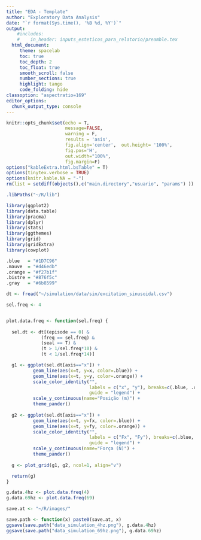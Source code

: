 ```yaml
---
title: "EDA - Template"
author: "Exploratory Data Analysis"
date: "`r format(Sys.time(), '%B %d, %Y')`"
output:
    #includes:
    #    in_header: inputs_esteticos_para_relatorio/preamble.tex
  html_document:
     theme: spacelab
     toc: true
     toc_depth: 2
     toc_float: true
     smooth_scroll: false
     number_sections: true
     highlight: tango
     code_folding: hide
classoption: "aspectratio=169"
editor_options:
  chunk_output_type: console
---
```





```r
knitr::opts_chunk$set(echo = T,
                      message=FALSE,
                      warning = F,
                      results = 'asis',
                      fig.align='center',  out.height= '100%', 
                      fig.pos='H',
                      out.width="100%",
                      fig.margin=F)
options("kableExtra.html.bsTable" = T)
options(tinytex.verbose = TRUE)
options(knitr.kable.NA = "-")
rm(list = setdiff(objects(),c("main.directory","usuario", "params") ))

.libPaths("~/R/lib")

```

```r

library(ggplot2)
library(data.table)
library(pracma)
library(dplyr)
library(stats)
library(ggthemes)
library(grid)
library(gridExtra)
library(cowplot)

```

```r
.blue   = "#1D7C96"
.mauve  = "#d46edb"
.orange = "#f27b1f"
.bistre = "#876f5c"
.gray   = "#6b8599"

```


```r

dt <- fread("~/simulation/data/sin/excitation_sinusoidal.csv")

```


```r


sel.freq <- 4


plot.data.freq <- function(sel.freq) {
  
  sel.dt <- dt[(episode == 0) &
             (freq == sel.freq) &
             (seal == T) &
             (t > 1/sel.freq*10) &
             (t < 1/sel.freq*14)]

  g1 <- ggplot(sel.dt[axis=="x"]) +
          geom_line(aes(x=t, y=x, color=.blue)) +
          geom_line(aes(x=t, y=y, color=.orange)) +
          scale_color_identity("",
                               labels = c("x", "y"), breaks=c(.blue, .orange),
                               guide = "legend") +
          scale_y_continuous(name="Posição (m)") + 
          theme_pander()
  
  g2 <- ggplot(sel.dt[axis=="x"]) +
          geom_line(aes(x=t, y=fx, color=.blue)) +
          geom_line(aes(x=t, y=fy, color=.orange)) +
          scale_color_identity("",
                               labels = c("Fx", "Fy"), breaks=c(.blue, .orange),
                               guide = "legend") +
          scale_y_continuous(name="Força (N)") + 
          theme_pander()
  
  g <- plot_grid(g1, g2, ncol=1, align="v")

  return(g)
}


```

```r
g.data.4hz <- plot.data.freq(4)
g.data.69hz <- plot.data.freq(69)

```

```r

save.at <- "~/R/images/"

save.path <- function(x) paste0(save.at, x)
ggsave(save.path("data_simulation_4hz.png"), g.data.4hz)
ggsave(save.path("data_simulation_69hz.png"), g.data.69hz)

```

